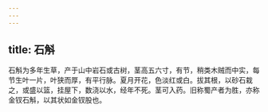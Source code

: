 ```yaml
---
---
---
```

title: 石斛
---



石斛为多年生草，产于山中岩石或古树，茎高五六寸，有节，稍类木贼而中实，每节生叶一片，叶狭而厚，有平行脉。夏月开花，色淡红或白。拔其根，以砂石栽之，或盛以篮，挂屋下，数浇以水，经年不死。茎可入药。旧称蜀产者为胜，亦称金钗石斛，以其状如金钗股也。